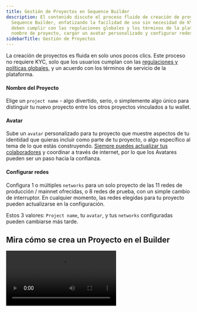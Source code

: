 ```yaml
---
title: Gestión de Proyectos en Sequence Builder
description: El contenido discute el proceso fluido de creación de proyectos en
  Sequence Builder, enfatizando la facilidad de uso sin necesidad de KYC. Los usuarios
  deben cumplir con las regulaciones globales y los términos de la plataforma. Opciones para elegir un
  nombre de proyecto, cargar un avatar personalizado y configurar redes.
sidebarTitle: Gestión de Proyectos
---
```


La creación de proyectos es fluida en solo unos pocos clics. Este proceso no requiere KYC, solo que los usuarios cumplan con las [regulaciones y políticas globales](https://support.sequence.xyz/en/article/sequence-list-of-restricted-regions-1eked2s/), y un acuerdo con los términos de servicio de la plataforma.

#### Nombre del Proyecto

Elige un `project name` - algo divertido, serio, o simplemente algo único para distinguir tu nuevo proyecto entre los otros proyectos vinculados a tu wallet.

#### Avatar

Sube un `avatar` personalizado para tu proyecto que muestre aspectos de tu identidad que quieras incluir como parte de tu proyecto, o algo específico al tema de lo que estás construyendo. [Siempre puedes actualizar tus colaboradores](/support/builder/project-settings#watch-how-to-invite-collaborators) y coordinar a través de internet, por lo que los Avatares pueden ser un paso hacia la confianza.

#### Configurar redes

Configura 1 o múltiples `networks` para un solo proyecto de las 11 redes de producción / mainnet ofrecidas, o 8 redes de prueba, con un simple cambio de interruptor. En cualquier momento, las redes elegidas para tu proyecto pueden actualizarse en la configuración.

Estos 3 valores: `Project name`, tu `avatar`, y tus `networks` configuradas pueden cambiarse más tarde.

## Mira cómo se crea un Proyecto en el Builder

<Frame>
  <video controls className="w-full aspect-video" src="/video/builder/02_Project_Management.mp4" />
</Frame>

